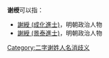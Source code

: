 '''谢绶'''可以指：
* [[謝綬_(成化進士)|謝綬 (成化進士)]]，明朝政治人物
* [[謝綬_(景泰進士)|謝綬 (景泰進士)]]，明朝政治人物

{{disambig}}

[[Category:二字谢姓人名消歧义|Category:二字谢姓人名消歧义]]